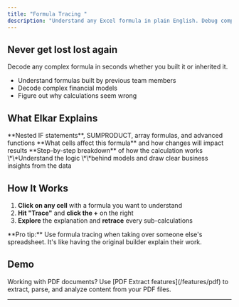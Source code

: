 ```yaml
---
title: "Formula Tracing "
description: "Understand any Excel formula in plain English. Debug complex calculations and optimize performance."
---
```


## Never get lost lost again

Decode any complex formula in seconds whether you built it or inherited it.

- Understand formulas built by previous team members
- Decode complex financial models
- Figure out why calculations seem wrong

## What Elkar Explains

<CardGroup cols={2}>
  <Card title="Complex Formulas" icon="function">
    **Nested IF statements**, SUMPRODUCT, array formulas, and advanced functions
  </Card>
  <Card title="Dependencies" icon="link">
    **What cells affect this formula** and how changes will impact results
  </Card>
  <Card title="Logic Flow" icon="chart-network">
    **Step-by-step breakdown** of how the calculation works
  </Card>
  <Card title="Business meaning" icon="business-time">
    \*\*Understand the logic \*\*behind models and draw clear business insights from the data
  </Card>
</CardGroup>

## How It Works

1. **Click on any cell** with a formula you want to understand
2. **Hit "Trace"** and **click the \+** on the right
3. **Explore** the explanation and **retrace** every sub-calculations

<Tip>
  **Pro tip:** Use formula tracing when taking over someone else's spreadsheet. It's like having the original builder explain their work.
</Tip>

## Demo

<Card title="PDF Processing" icon="file-text">
  Working with PDF documents? Use [PDF Extract features](/features/pdf) to extract, parse, and analyze content from your PDF files.
</Card>

---
